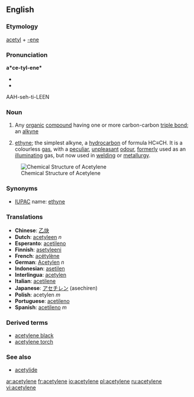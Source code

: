 {{see|acétylène}}
==English==

===Etymology===
[[acetyl]] + [[-ene]]

===Pronunciation===
'''a*ce-tyl-ene*'''
*{{IPA|/ə ˈsɛt əl ˌin/}}
*{{SAMPA|//}}
AAH-seh-ti-LEEN

===Noun===
{{en-noun}}

#{{chemistry}} Any [[organic]] [[compound]] having one or more carbon-carbon [[triple bond]]; an [[alkyne]]
# [[ethyne]]; the simplest alkyne, a [[hydrocarbon]] of formula HC≡CH. It is a colourless [[gas]], with a [[peculiar]], [[unpleasant]] [[odour]], [[formerly]] used as an [[illuminating]] gas, but now used in [[welding]] or [[metallurgy]].

[[Image:Ethyne.png|frame|right|Chemical Structure of Acetylene]]

===Synonyms===
*[[IUPAC]] name: [[ethyne]]

===Translations===
*'''Chinese''': [[乙炔]]
*'''Dutch''': [[acetyleen]] ''n''
*'''Esperanto''': [[acetileno]]
*'''Finnish''': [[asetyleeni]]
*'''French''': [[acétylène]] 
*'''German''': [[Acetylen]] ''n''
*'''Indonesian''': [[asetilen]] 
*'''Interlingua''': [[acetylen]] 
*'''Italian''': [[acetilene]] 
*'''Japanese''': [[アセチレン]] (asechiren)
*'''Polish''': acetylen ''m''
*'''Portuguese''': [[acetileno]] 
*'''Spanish''': [[acetileno]] ''m''

===Derived terms===
*[[acetylene black]]
*[[acetylene torch]]
===See also===
*[[acetylide]]

[[ar:acetylene]]
[[fr:acetylene]]
[[io:acetylene]]
[[pl:acetylene]]
[[ru:acetylene]]
[[vi:acetylene]]